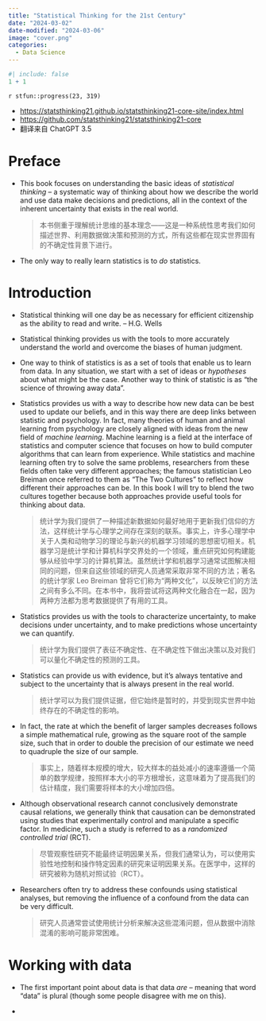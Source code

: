 ```yaml
---
title: "Statistical Thinking for the 21st Century"
date: "2024-03-02"
date-modified: "2024-03-06"
image: "cover.png"
categories: 
  - Data Science
---
```


```r
#| include: false
1 + 1
```

::: {.callout-note title="Progress"}
`r stfun::progress(23, 319)`

<!-- 读后感：[读《管理行为》](https://shitao5.org/posts/glxw/)。 -->
:::

::: {.callout-tip title="Learning Source"}
-   <https://statsthinking21.github.io/statsthinking21-core-site/index.html>
-   <https://github.com/statsthinking21/statsthinking21-core>
-   翻译来自 ChatGPT 3.5
:::

# Preface {.unnumbered}

-   This book focuses on understanding the basic ideas of *statistical thinking* – a systematic way of thinking about how we describe the world and use data make decisions and predictions, all in the context of the inherent uncertainty that exists in the real world.

    <div>

    > 本书侧重于理解统计思维的基本理念——这是一种系统性思考我们如何描述世界、利用数据做决策和预测的方式，所有这些都在现实世界固有的不确定性背景下进行。

    </div>

-   The only way to really learn statistics is to *do* statistics.

# Introduction

-   Statistical thinking will one day be as necessary for efficient citizenship as the ability to read and write. – H.G. Wells

-   Statistical thinking provides us with the tools to more accurately understand the world and overcome the biases of human judgment.

-   One way to think of statistics is as a set of tools that enable us to learn from data. In any situation, we start with a set of ideas or *hypotheses* about what might be the case. Another way to think of statistic is as "the science of throwing away data".

-   Statistics provides us with a way to describe how new data can be best used to update our beliefs, and in this way there are deep links between statistic and psychology. In fact, many theories of human and animal learning from psychology are closely aligned with ideas from the new field of *machine learning*. Machine learning is a field at the interface of statistics and computer science that focuses on how to build computer algorithms that can learn from experience. While statistics and machine learning often try to solve the same problems, researchers from these fields often take very different approaches; the famous statistician Leo Breiman once referred to them as "The Two Cultures" to reflect how different their approaches can be. In this book I will try to blend the two cultures together because both approaches provide useful tools for thinking about data.

    <div>

    > 统计学为我们提供了一种描述新数据如何最好地用于更新我们信仰的方法，这样统计学与心理学之间存在深刻的联系。事实上，许多心理学中关于人类和动物学习的理论与新兴的机器学习领域的思想密切相关。机器学习是统计学和计算机科学交界处的一个领域，重点研究如何构建能够从经验中学习的计算机算法。虽然统计学和机器学习通常试图解决相同的问题，但来自这些领域的研究人员通常采取非常不同的方法；著名的统计学家 Leo Breiman 曾将它们称为“两种文化”，以反映它们的方法之间有多么不同。在本书中，我将尝试将这两种文化融合在一起，因为两种方法都为思考数据提供了有用的工具。

    </div>

-   Statistics provides us with the tools to characterize uncertainty, to make decisions under uncertainty, and to make predictions whose uncertainty we can quantify.

    <div>

    > 统计学为我们提供了表征不确定性、在不确定性下做出决策以及对我们可以量化不确定性的预测的工具。

    </div>

-   Statistics can provide us with evidence, but it's always tentative and subject to the uncertainty that is always present in the real world.

    <div>

    > 统计学可以为我们提供证据，但它始终是暂时的，并受到现实世界中始终存在的不确定性的影响。

    </div>

-   In fact, the rate at which the benefit of larger samples decreases follows a simple mathematical rule, growing as the square root of the sample size, such that in order to double the precision of our estimate we need to quadruple the size of our sample.

    <div>

    > 事实上，随着样本规模的增大，较大样本的益处减小的速率遵循一个简单的数学规律，按照样本大小的平方根增长，这意味着为了提高我们的估计精度，我们需要将样本的大小增加四倍。

    </div>

-   Although observational research cannot conclusively demonstrate causal relations, we generally think that causation can be demonstrated using studies that experimentally control and manipulate a specific factor. In medicine, such a study is referred to as a *randomized controlled trial* (RCT).

    <div>

    > 尽管观察性研究不能最终证明因果关系，但我们通常认为，可以使用实验性地控制和操作特定因素的研究来证明因果关系。在医学中，这样的研究被称为随机对照试验（RCT）。

    </div>

-   Researchers often try to address these confounds using statistical analyses, but removing the influence of a confound from the data can be very difficult.

    <div>

    > 研究人员通常尝试使用统计分析来解决这些混淆问题，但从数据中消除混淆的影响可能非常困难。

    </div>

# Working with data

-   The first important point about data is that data *are* – meaning that word "data" is plural (though some people disagree with me on this).

-   
